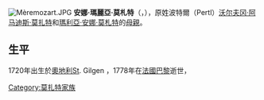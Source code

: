 {{Expand |time=2008-02-16T08:43:39+00:00 }}<!-- 本调用由 {{subst:Expand/auto}} 自动产生。 -->
{{Unreferenced |time=2008-02-16T08:43:39+00:00 }}
[[File:Mèremozart.JPG|thumb]]
'''安娜·瑪麗亞·莫札特'''（{{lang|de|'''Anna Maria Walburga Mozart'''}}，{{bd|1720年|12月25日|1778年|7月3日|catIdx=M}}），原姓波特爾（Pertl）[[沃尔夫冈·阿马多伊斯·莫扎特|沃尔夫冈·阿马迪斯·莫扎特]]和[[瑪利亞·安娜·莫札特|瑪利亞·安娜·莫札特]]的[[母親|母親]]。

==生平==
1720年出生於[[奧地利|奧地利]]St. Gilgen ，1778年在[[法國|法國]][[巴黎|巴黎]]逝世，

{{莫扎特}}
{{Authority control}}

{{DEFAULTSORT:Mozart, Anna Maria}}
[[Category:莫扎特家族|Category:莫扎特家族]]